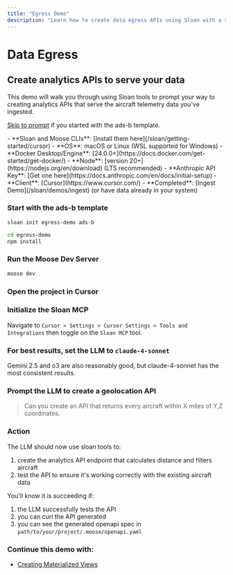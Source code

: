 ```yaml
---
title: "Egress Demo"
description: "Learn how to create data egress APIs using Sloan with a step-by-step TypeScript example"
---
```




# Data Egress

## Create analytics APIs to serve your data

This demo will walk you through using Sloan tools to prompt your way to creating analytics APIs that serve the aircraft telemetry data you've ingested.

[Skip to prompt](#prompt-the-llm-to-create-a-geolocation-api) if you started with the ads-b template.

<Callout type="info" title="Prerequisites">
- **Sloan and Moose CLIs**: [Install them here](/sloan/getting-started/cursor)
- **OS**: macOS or Linux (WSL supported for Windows)
- **Docker Desktop/Engine**: [24.0.0+](https://docs.docker.com/get-started/get-docker/)
- **Node**: [version 20+](https://nodejs.org/en/download) (LTS recommended)
- **Anthropic API Key**: [Get one here](https://docs.anthropic.com/en/docs/initial-setup)
- **Client**: [Cursor](https://www.cursor.com/) 
- **Completed**: [Ingest Demo](/sloan/demos/ingest) (or have data already in your system)
</Callout>

<Steps>

### Start with the ads-b template

```bash filename="Terminal" copy
sloan init egress-demo ads-b
```

```bash filename="Terminal" copy
cd egress-demo
npm install
```

### Run the Moose Dev Server

```bash filename="Terminal" copy
moose dev 
```

### Open the project in Cursor

### Initialize the Sloan MCP

Navigate to `Cursor > Settings > Cursor Settings > Tools and Integrations` then toggle on the `Sloan MCP` tool.

### For best results, set the LLM to `claude-4-sonnet`

Gemini 2.5 and o3 are also reasonably good, but claude-4-sonnet has the most consistent results.

### Prompt the LLM to create a geolocation API

> Can you create an API that returns every aircraft within X miles of Y,Z coordinates.

### Action

The LLM should now use sloan tools to:
1. create the analytics API endpoint that calculates distance and filters aircraft
2. test the API to ensure it's working correctly with the existing aircraft data

You'll know it is succeeding if:
1. the LLM successfully tests the API
2. you can curl the API generated
3. you can see the generated openapi spec in `path/to/your/project/.moose/openapi.yaml`

### Continue this demo with:

* [Creating Materialized Views](/sloan/demos/mvs)

</Steps>
